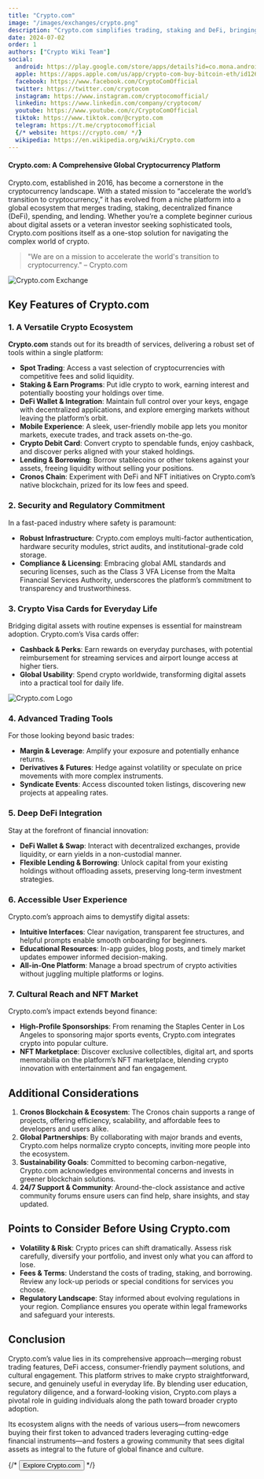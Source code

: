 ```yaml
---
title: "Crypto.com"
image: "/images/exchanges/crypto.png"
description: "Crypto.com simplifies trading, staking and DeFi, bringing digital assets into your everyday life."
date: 2024-07-02
order: 1
authors: ["Crypto Wiki Team"]
social:
  android: https://play.google.com/store/apps/details?id=co.mona.android
  apple: https://apps.apple.com/us/app/crypto-com-buy-bitcoin-eth/id1262148500
  facebook: https://www.facebook.com/CryptoComOfficial
  twitter: https://twitter.com/cryptocom
  instagram: https://www.instagram.com/cryptocomofficial/
  linkedin: https://www.linkedin.com/company/cryptocom/
  youtube: https://www.youtube.com/c/CryptoComOfficial
  tiktok: https://www.tiktok.com/@crypto.com
  telegram: https://t.me/cryptocomofficial
  {/* website: https://crypto.com/ */}
  wikipedia: https://en.wikipedia.org/wiki/Crypto.com
---
```


#### Crypto.com: A Comprehensive Global Cryptocurrency Platform

Crypto.com, established in 2016, has become a cornerstone in the cryptocurrency landscape. With a stated mission to “accelerate the world’s transition to cryptocurrency,” it has evolved from a niche platform into a global ecosystem that merges trading, staking, decentralized finance (DeFi), spending, and lending. Whether you’re a complete beginner curious about digital assets or a veteran investor seeking sophisticated tools, Crypto.com positions itself as a one-stop solution for navigating the complex world of crypto.

> "We are on a mission to accelerate the world's transition to cryptocurrency." – Crypto.com

![Crypto.com Exchange](/images/exchanges/crypto.png)

## Key Features of Crypto.com

### 1. A Versatile Crypto Ecosystem

**Crypto.com** stands out for its breadth of services, delivering a robust set of tools within a single platform:

- **Spot Trading**: Access a vast selection of cryptocurrencies with competitive fees and solid liquidity.
- **Staking & Earn Programs**: Put idle crypto to work, earning interest and potentially boosting your holdings over time.
- **DeFi Wallet & Integration**: Maintain full control over your keys, engage with decentralized applications, and explore emerging markets without leaving the platform’s orbit.
- **Mobile Experience**: A sleek, user-friendly mobile app lets you monitor markets, execute trades, and track assets on-the-go.
- **Crypto Debit Card**: Convert crypto to spendable funds, enjoy cashback, and discover perks aligned with your staked holdings.
- **Lending & Borrowing**: Borrow stablecoins or other tokens against your assets, freeing liquidity without selling your positions.
- **Cronos Chain**: Experiment with DeFi and NFT initiatives on Crypto.com’s native blockchain, prized for its low fees and speed.

### 2. Security and Regulatory Commitment

In a fast-paced industry where safety is paramount:

- **Robust Infrastructure**: Crypto.com employs multi-factor authentication, hardware security modules, strict audits, and institutional-grade cold storage.
- **Compliance & Licensing**: Embracing global AML standards and securing licenses, such as the Class 3 VFA License from the Malta Financial Services Authority, underscores the platform’s commitment to transparency and trustworthiness.

### 3. Crypto Visa Cards for Everyday Life

Bridging digital assets with routine expenses is essential for mainstream adoption. Crypto.com’s Visa cards offer:

- **Cashback & Perks**: Earn rewards on everyday purchases, with potential reimbursement for streaming services and airport lounge access at higher tiers.
- **Global Usability**: Spend crypto worldwide, transforming digital assets into a practical tool for daily life.

![Crypto.com Logo](/images/posts/crypto-banner.jpg)

### 4. Advanced Trading Tools

For those looking beyond basic trades:

- **Margin & Leverage**: Amplify your exposure and potentially enhance returns.
- **Derivatives & Futures**: Hedge against volatility or speculate on price movements with more complex instruments.
- **Syndicate Events**: Access discounted token listings, discovering new projects at appealing rates.

### 5. Deep DeFi Integration

Stay at the forefront of financial innovation:

- **DeFi Wallet & Swap**: Interact with decentralized exchanges, provide liquidity, or earn yields in a non-custodial manner.
- **Flexible Lending & Borrowing**: Unlock capital from your existing holdings without offloading assets, preserving long-term investment strategies.

### 6. Accessible User Experience

Crypto.com’s approach aims to demystify digital assets:

- **Intuitive Interfaces**: Clear navigation, transparent fee structures, and helpful prompts enable smooth onboarding for beginners.
- **Educational Resources**: In-app guides, blog posts, and timely market updates empower informed decision-making.
- **All-in-One Platform**: Manage a broad spectrum of crypto activities without juggling multiple platforms or logins.

### 7. Cultural Reach and NFT Market

Crypto.com’s impact extends beyond finance:

- **High-Profile Sponsorships**: From renaming the Staples Center in Los Angeles to sponsoring major sports events, Crypto.com integrates crypto into popular culture.
- **NFT Marketplace**: Discover exclusive collectibles, digital art, and sports memorabilia on the platform’s NFT marketplace, blending crypto innovation with entertainment and fan engagement.

## Additional Considerations

1. **Cronos Blockchain & Ecosystem**: The Cronos chain supports a range of projects, offering efficiency, scalability, and affordable fees to developers and users alike.
2. **Global Partnerships**: By collaborating with major brands and events, Crypto.com helps normalize crypto concepts, inviting more people into the ecosystem.
3. **Sustainability Goals**: Committed to becoming carbon-negative, Crypto.com acknowledges environmental concerns and invests in greener blockchain solutions.
4. **24/7 Support & Community**: Around-the-clock assistance and active community forums ensure users can find help, share insights, and stay updated.

## Points to Consider Before Using Crypto.com

- **Volatility & Risk**: Crypto prices can shift dramatically. Assess risk carefully, diversify your portfolio, and invest only what you can afford to lose.
- **Fees & Terms**: Understand the costs of trading, staking, and borrowing. Review any lock-up periods or special conditions for services you choose.
- **Regulatory Landscape**: Stay informed about evolving regulations in your region. Compliance ensures you operate within legal frameworks and safeguard your interests.

## Conclusion

Crypto.com’s value lies in its comprehensive approach—merging robust trading features, DeFi access, consumer-friendly payment solutions, and cultural engagement. This platform strives to make crypto straightforward, secure, and genuinely useful in everyday life. By blending user education, regulatory diligence, and a forward-looking vision, Crypto.com plays a pivotal role in guiding individuals along the path toward broader crypto adoption.

Its ecosystem aligns with the needs of various users—from newcomers buying their first token to advanced traders leveraging cutting-edge financial instruments—and fosters a growing community that sees digital assets as integral to the future of global finance and culture.

{/* <Button href="https://crypto.com/">Explore Crypto.com</Button> */}
